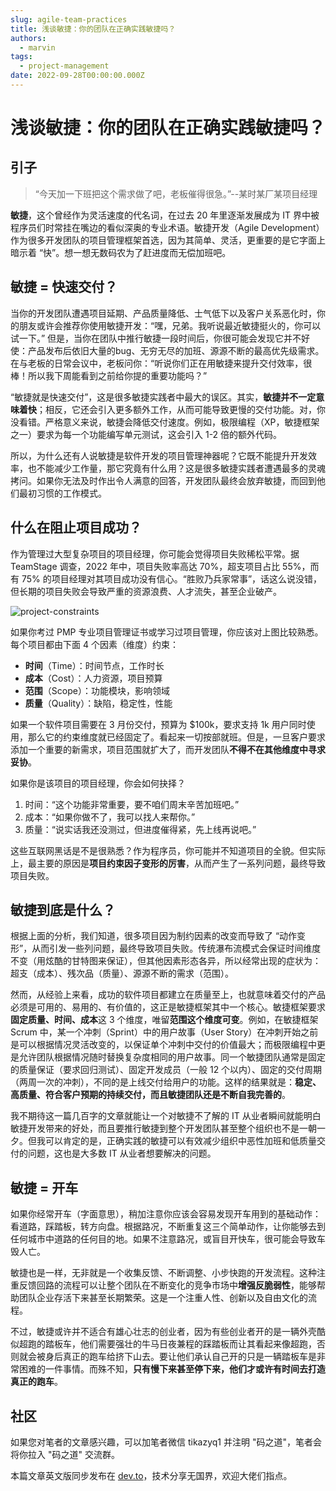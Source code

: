 ```yaml
---
slug: agile-team-practices
title: 浅谈敏捷：你的团队在正确实践敏捷吗？
authors:
  - marvin
tags:
  - project-management
date: 2022-09-28T00:00:00.000Z
---
```



# 浅谈敏捷：你的团队在正确实践敏捷吗？

## 引子

> “今天加一下班把这个需求做了吧，老板催得很急。”--某时某厂某项目经理

**敏捷**，这个曾经作为灵活速度的代名词，在过去 20 年里逐渐发展成为 IT 界中被程序员们时常挂在嘴边的看似深奥的专业术语。敏捷开发（Agile Development）作为很多开发团队的项目管理框架首选，因为其简单、灵活，更重要的是它字面上暗示着 “快”。想一想无数码农为了赶进度而无偿加班吧。

## 敏捷 = 快速交付？

当你的开发团队遭遇项目延期、产品质量降低、士气低下以及客户关系恶化时，你的朋友或许会推荐你使用敏捷开发：“嘿，兄弟。我听说最近敏捷挺火的，你可以试一下。” 但是，当你在团队中推行敏捷一段时间后，你很可能会发现它并不好使：产品发布后依旧大量的bug、无穷无尽的加班、源源不断的最高优先级需求。在与老板的日常会议中，老板问你：“听说你们正在用敏捷来提升交付效率，很棒！所以我下周能看到之前给你提的重要功能吗？”

“敏捷就是快速交付”，这是很多敏捷实践者中最大的误区。其实，**敏捷并不一定意味着快**；相反，它还会引入更多额外工作，从而可能导致更慢的交付功能。对，你没看错。严格意义来说，敏捷会降低交付速度。例如，极限编程（XP，敏捷框架之一）要求为每一个功能编写单元测试，这会引入 1-2 倍的额外代码。

<!--truncate-->
所以，为什么还有人说敏捷是软件开发的项目管理神器呢？它既不能提升开发效率，也不能减少工作量，那它究竟有什么用？这是很多敏捷实践者遭遇最多的灵魂拷问。如果你无法及时作出令人满意的回答，开发团队最终会放弃敏捷，而回到他们最初习惯的工作模式。

## 什么在阻止项目成功？

作为管理过大型复杂项目的项目经理，你可能会觉得项目失败稀松平常。据 TeamStage 调查，2022 年中，项目失败率高达 70%，超支项目占比 55%，而有 75% 的项目经理对其项目成功没有信心。“胜败乃兵家常事”，话这么说没错，但长期的项目失败会导致严重的资源浪费、人才流失，甚至企业破产。

![project-constraints](https://codao.crawlab.cn/images/2022-09-30-062903.png)

如果你考过 PMP 专业项目管理证书或学习过项目管理，你应该对上图比较熟悉。每个项目都由下面 4 个因素（维度）约束：

- **时间**（Time）：时间节点，工作时长
- **成本**（Cost）：人力资源，项目预算
- **范围**（Scope）：功能模块，影响领域
- **质量**（Quality）：缺陷，稳定性，性能

如果一个软件项目需要在 3 月份交付，预算为 $100k，要求支持 1k 用户同时使用，那么它的约束维度就已经固定了。看起来一切按部就班。但是，一旦客户要求添加一个重要的新需求，项目范围就扩大了，而开发团队**不得不在其他维度中寻求妥协**。

如果你是该项目的项目经理，你会如何抉择？

1. 时间：“这个功能非常重要，要不咱们周末辛苦加班吧。”
2. 成本：“如果你做不了，我可以找人来帮你。”
3. 质量：“说实话我还没测过，但进度催得紧，先上线再说吧。”

这些互联网黑话是不是很熟悉？作为程序员，你可能并不知道项目的全貌。但实际上，最主要的原因是**项目约束因子变形的厉害**，从而产生了一系列问题，最终导致项目失败。

## 敏捷到底是什么？

根据上面的分析，我们知道，很多项目因为制约因素的改变而导致了 “动作变形”，从而引发一些列问题，最终导致项目失败。传统瀑布流模式会保证时间维度不变（用炫酷的甘特图来保证），但其他因素形态各异，所以经常出现的症状为：超支（成本）、残次品（质量）、源源不断的需求（范围）。

然而，从经验上来看，成功的软件项目都建立在质量至上，也就意味着交付的产品必须是可用的、易用的、有价值的，这正是敏捷框架其中一个核心。敏捷框架要求**固定质量、时间、成本**这 3 个维度，唯留**范围这个维度可变**。例如，在敏捷框架 Scrum 中，某一个冲刺（Sprint）中的用户故事（User Story）在冲刺开始之前是可以根据情况灵活改变的，以保证单个冲刺中交付的价值最大；而极限编程中更是允许团队根据情况随时替换复杂度相同的用户故事。同一个敏捷团队通常是固定的质量保证（要求回归测试）、固定开发成员（一般 12 个以内）、固定的交付周期（两周一次的冲刺），不同的是上线交付给用户的功能。这样的结果就是：**稳定、高质量、符合客户预期的持续交付，而且敏捷团队还是不断自我完善的**。

我不期待这一篇几百字的文章就能让一个对敏捷不了解的 IT 从业者瞬间就能明白敏捷开发带来的好处，而且要推行敏捷到整个开发团队甚至整个组织也不是一朝一夕。但我可以肯定的是，正确实践的敏捷可以有效减少组织中恶性加班和低质量交付的问题，这也是大多数 IT 从业者想要解决的问题。

## 敏捷 = 开车

如果你经常开车（字面意思），稍加注意你应该会容易发现开车用到的基础动作：看道路，踩踏板，转方向盘。根据路况，不断重复这三个简单动作，让你能够去到任何城市中道路的任何目的地。如果不注意路况，或盲目开快车，很可能会导致车毁人亡。

敏捷也是一样，无非就是一个收集反馈、不断调整、小步快跑的开发流程。这种注重反馈回路的流程可以让整个团队在不断变化的竞争市场中**增强反脆弱性**，能够帮助团队企业存活下来甚至长期繁荣。这是一个注重人性、创新以及自由文化的流程。

不过，敏捷或许并不适合有雄心壮志的创业者，因为有些创业者开的是一辆外壳酷似超跑的踏板车，他们需要强壮的牛马日夜兼程的踩踏板而让其看起来像超跑，否则就会被身后真正的跑车给挤下山去。要让他们承认自己开的只是一辆踏板车是非常困难的一件事情。而殊不知，**只有慢下来甚至停下来，他们才或许有时间去打造真正的跑车**。

## 社区

如果您对笔者的文章感兴趣，可以加笔者微信 tikazyq1 并注明 "码之道"，笔者会将你拉入 "码之道" 交流群。

本篇文章英文版同步发布在 [dev.to](https://dev.to/tikazyq/talking-agile-are-you-sure-your-team-is-practicing-agile-properly-1l5)，技术分享无国界，欢迎大佬们指点。

